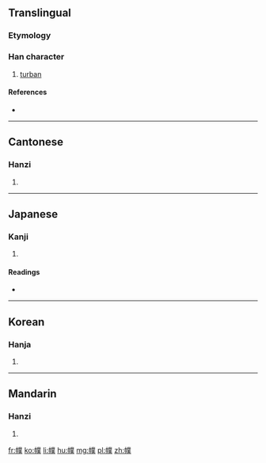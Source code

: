 ==Translingual==

===Etymology===
{{Han compound|巾|菐|c1=s|c2=p|t1=kerchief|ls=psc}}

===Han character===
{{Han char|rn=50|rad=巾|as=12|sn=15|four=|canj=中月廿金人 (LBTCO)|ids=⿰[[巾]][[菐]]}}

# [[turban]]

====References====
* {{Han ref|kx=0336.200|dkj=09079|dj=0643.190|hdz=10754.010|uh=5E5E|ud=24158}}

----

==Cantonese==

===Hanzi===
{{yue-hanzi|jyut=[[buk6]]|y=buk6}}

# {{defn|lang=yue|sort=巾12}}

----

==Japanese==

===Kanji===
{{ja-kanji|grade=|rs=巾12}}

# {{defn|lang=ja|sort=巾12}}

====Readings====
* {{ja-readings|on=[[ほく]] (hoku), [[ぼく]] (boku)|kun=[[ずきん]] (zukin)}}

----

==Korean==

===Hanja===
{{ko-hanja|hangeul=복|rv=bok|mr=pok}}

# {{defn|lang=ko|sort=巾12}}

----

==Mandarin==

===Hanzi===
{{cmn-hanzi|pin=[[fú]] ([[fu2]])|wg=fu<sup>2</sup>}}

# {{defn|lang=cmn|sort=巾12}}

[[fr:幞]]
[[ko:幞]]
[[li:幞]]
[[hu:幞]]
[[mg:幞]]
[[pl:幞]]
[[zh:幞]]